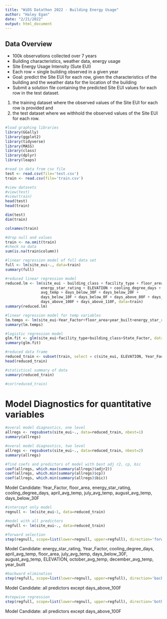 ```yaml
---
title: "WiDS Datathon 2022 - Building Energy Usage"
author: "Haley Egan"
date: "2/21/2022"
output: html_document
---
```

## Data Overview
* 100k observations collected over 7 years
* Building characteristics, weather data, energy usage
* Site Energy Usage Intensity (Sute EUI)
* Each row = single building observed in a given year
* Goal: predict the Site EUI for each row, given the characteristics of the building and the weather data for the location of the building
* Submit a solution file containing the predicted Site EUI values for each row in the test dataset.
(1) the training dataset where the observed values of the Site EUI for each row is provided and 
(2) the test dataset where we withhold the observed values of the Site EUI for each row.

```r
#load graphing libraries
library(GGally)
library(ggplot2)
library(tidyverse)
library(MASS)
library(class)
library(dplyr)
library(leaps)
```

```r
#read in data from csv file 
test <- read.csv(file='test.csv')
train <- read.csv(file='train.csv')
```

```r
#view datasets
#view(test)
#view(train)
head(test)
head(train)
```


```r
dim(test)
dim(train)
```
```r
colnames(train)
```
```r
#drop null and values
train <- na.omit(train)
#check na data
sum(is.na(train$column))
```


```r
#linear regression model of full data set 
full <- lm(site_eui~., data=train)
summary(full)
```

```r
#reduced linear regression model
reduced.lm <- lm(site_eui ~ building_class + facility_type + floor_area + year_built +
                energy_star_rating + ELEVATION + cooling_degree_days + heating_degree_days+
                avg_temp + days_below_30F + days_below_20F +
                days_below_10F + days_below_0F + days_above_80F + days_above_90F +
                days_above_100F + days_above_110F, data=train)
summary(reduced.lm)
```

```r
#linear regression model for temp variables
lm.temps <- lm(site_eui~Year_Factor+floor_area+year_built+energy_star_rating+direction_max_wind_speed+direction_peak_wind_speed+avg_temp+cooling_degree_days+heating_degree_days+january_avg_temp+february_avg_temp+march_avg_temp+april_avg_temp+may_avg_temp+june_avg_temp+july_avg_temp+august_avg_temp+september_avg_temp+october_avg_temp+november_avg_temp+december_avg_temp+days_below_30F+ days_below_20F+days_below_10F+days_below_0F+days_above_80F+days_above_90F+days_above_100F+days_above_110F, data=train)
summary(lm.temps)
```
```r
#logistic regression model
glm.fit <- glm(site_eui~facility_type+building_class+State_Factor, data=train)
summary(glm.fit)
```

```r
#reduced data frame
reduced_train <- subset(train, select = c(site_eui, ELEVATION, Year_Factor, floor_area, year_built, energy_star_rating, heating_degree_days, cooling_degree_days, avg_temp, march_avg_temp, april_avg_temp, june_avg_temp, july_avg_temp, august_avg_temp, september_avg_temp, october_avg_temp, november_avg_temp, december_avg_temp, days_above_100F, days_below_30F, days_below_10F))
head(reduced_train)
```

```r
#statistical summary of data
summary(reduced_train)
```
```r
#cor(reduced_train)
```

# Model Diagnostics for quantitative variables
```r
#overal model diagnostics, one level
allregs <- regsubsets(site_eui~., data=reduced_train, nbest=1)
summary(allregs)
```

```r
#overal model diagnostics, two level
allregs <- regsubsets(site_eui~., data=reduced_train, nbest=2)
summary(allregs)
```

```r
#find coefs and predictors of model with best adj r2, cp, bic
coef(allregs, which.max(summary(allregs)$adjr2))
coef(allregs, which.min(summary(allregs)$cp))
coef(allregs, which.min(summary(allregs)$bic))
```
Model Candidate: Year_Factor, floor_area, energy_star_rating, cooling_degree_days, april_avg_temp, july_avg_temp, august_avg_temp, days_below_30F 


```r
#intercept only model
regnull <- lm(site_eui~1, data=reduced_train)

#model with all predictors
regfull <- lm(site_eui~., data=reduced_train)
```

```r
#forward selection
step(regnull, scope=list(lower=regnull, upper=regfull), direction='forward')
```
Model Candidate: energy_star_rating, Year_Factor, cooling_degree_days, april_avg_temp, floor_area, july_avg_temp, days_below_30F, august_avg_temp, ELEVATION, october_avg_temp, december_avg_temp, year_built  

```r
#backward elimination
step(regfull, scope=list(lower=regnull, upper=regfull), direction='backward')
```
Model Candidate: all predictors except days_above_100F

```r
#stepwise regression
step(regfull, scope=list(lower=regnull, upper=regfull), direction='both')
```

Model Candidate: all predictors except days_above_100F















